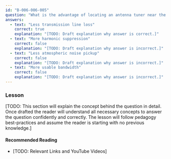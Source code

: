 ```yaml
---
id: "B-006-006-005"
question: "What is the advantage of locating an antenna tuner near the antenna feed point, over locating it near the transceiver?"
answers:
  - text: "Less transmission line loss"
    correct: true
    explanation: "[TODO: Draft explanation why answer is correct.]"
  - text: "More harmonic suppression"
    correct: false
    explanation: "[TODO: Draft explanation why answer is incorrect.]"
  - text: "Less atmospheric noise pickup"
    correct: false
    explanation: "[TODO: Draft explanation why answer is incorrect.]"
  - text: "More usable bandwidth"
    correct: false
    explanation: "[TODO: Draft explanation why answer is incorrect.]"
---
```


### Lesson

[TODO: This section will explain the concept behind the question in detail. Once drafted the reader will understand all necessary concepts to answer the question confidently and correctly. The lesson will follow pedagogy best-practices and assume the reader is starting with no previous knowledge.]

#### Recommended Reading

- [TODO: Relevant Links and YouTube Videos]
